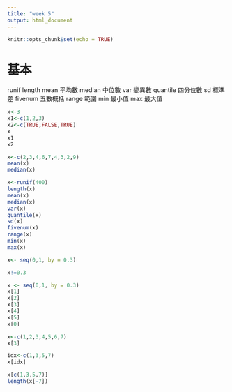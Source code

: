 ```yaml
---
title: "week 5"
output: html_document
---
```


```r
knitr::opts_chunk$set(echo = TRUE)
```

# 基本
runif
length
mean    平均數
median    中位數
var       變異數
quantile  四分位數
sd          標準差
fivenum 五數概括
range 範圍
min 最小值
max 最大值


```r
x<-3
x1<-c(1,2,3)
x2<-c(TRUE,FALSE,TRUE)
x
x1
x2
```


```r
x<-c(2,3,4,6,7,4,3,2,9)
mean(x)
median(x)
```


```r
x<-runif(400)
length(x)
mean(x)
median(x)
var(x)
quantile(x)
sd(x)
fivenum(x)
range(x)
min(x)
max(x)
```


```r
x<- seq(0,1, by = 0.3)

x!=0.3

```

```r
x <- seq(0,1, by = 0.3)
x[1]
x[2]
x[3]
x[4]
x[5]
x[0]
```


```r
x<-c(1,2,3,4,5,6,7)
x[3]

idx<-c(1,3,5,7)
x[idx]

x[c(1,3,5,7)]
length(x[-7])
```






















